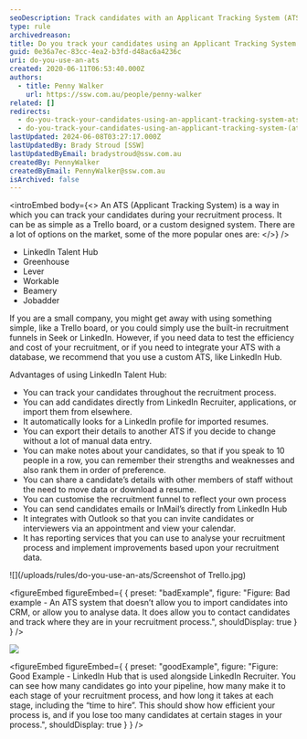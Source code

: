 ```yaml
---
seoDescription: Track candidates with an Applicant Tracking System (ATS) like LinkedIn Talent Hub, Greenhouse, or Lever to streamline your recruitment process and gain valuable insights.
type: rule
archivedreason:
title: Do you track your candidates using an Applicant Tracking System (ATS)?
guid: 0e36a7ec-83cc-4ea2-b3fd-d48ac6a4236c
uri: do-you-use-an-ats
created: 2020-06-11T06:53:40.000Z
authors:
  - title: Penny Walker
    url: https://ssw.com.au/people/penny-walker
related: []
redirects:
  - do-you-track-your-candidates-using-an-applicant-tracking-system-ats
  - do-you-track-your-candidates-using-an-applicant-tracking-system-(ats)
lastUpdated: 2024-06-08T03:27:17.000Z
lastUpdatedBy: Brady Stroud [SSW]
lastUpdatedByEmail: bradystroud@ssw.com.au
createdBy: PennyWalker
createdByEmail: PennyWalker@ssw.com.au
isArchived: false
---
```


<introEmbed
  body={<>
An ATS (Applicant Tracking System) is a way in which you can track your candidates during your recruitment process. It can be as simple as a Trello board, or a custom designed system. There are a lot of options on the market, some of the more popular ones are:
  </>}
/>
- LinkedIn Talent Hub
- Greenhouse
- Lever
- Workable
- Beamery
- Jobadder

If you are a small company, you might get away with using something simple, like a Trello board, or you could simply use the built-in recruitment funnels in Seek or LinkedIn. However, if you need data to test the efficiency and cost of your recruitment, or if you need to integrate your ATS with a database, we recommend that you use a custom ATS, like LinkedIn Hub.

Advantages of using LinkedIn Talent Hub:

- You can track your candidates throughout the recruitment process.
- You can add candidates directly from LinkedIn Recruiter, applications, or import them from elsewhere.
- It automatically looks for a LinkedIn profile for imported resumes.
- You can export their details to another ATS if you decide to change without a lot of manual data entry.
- You can make notes about your candidates, so that if you speak to 10 people in a row, you can remember their strengths and weaknesses and also rank them in order of preference.
- You can share a candidate’s details with other members of staff without the need to move data or download a resume.
- You can customise the recruitment funnel to reflect your own process
- You can send candidates emails or InMail’s directly from LinkedIn Hub
- It integrates with Outlook so that you can invite candidates or interviewers via an appointment and view your calendar.
- It has reporting services that you can use to analyse your recruitment process and implement improvements based upon your recruitment data.

![](/uploads/rules/do-you-use-an-ats/Screenshot of Trello.jpg)

<figureEmbed figureEmbed={ {
  preset: "badExample",
  figure: "Figure: Bad example - An ATS system that doesn’t allow you to import candidates into CRM, or allow you to analyse data. It does allow you to contact candidates and track where they are in your recruitment process.",
  shouldDisplay: true
} } />

![](/uploads/rules/do-you-use-an-ats/LinkedInHubReport1_1710232021939.png)

<figureEmbed figureEmbed={ {
  preset: "goodExample",
  figure: "Figure: Good Example - LinkedIn Hub that is used alongside LinkedIn Recruiter. You can see how many candidates go into your pipeline, how many make it to each stage of your recruitment process, and how long it takes at each stage, including the “time to hire”. This should show how efficient your process is, and if you lose too many candidates at certain stages in your process.",
  shouldDisplay: true
} } />
